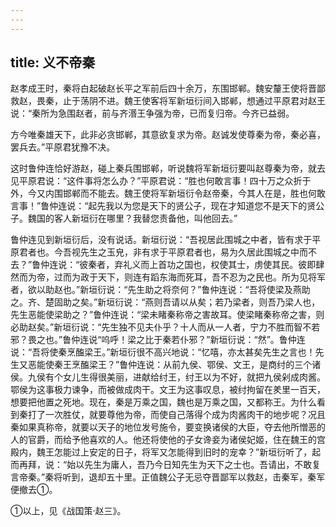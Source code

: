 ```yaml
---
---
---
```

title: 义不帝秦
---



赵孝成王时，秦将白起破赵长平之军前后四十余万，东围邯郸。魏安釐王使将晋鄙救赵，畏秦，止于荡阴不进。魏王使客将军新垣衍间入邯郸，想通过平原君对赵王说：“秦所为急围赵者，前与齐湣王争强为帝，已而复归帝。今齐已益弱。

方今唯秦雄天下，此非必贪邯郸，其意欲复求为帝。赵诚发使尊秦为帝，秦必喜，罢兵去。”平原君犹豫不决。

这时鲁仲连恰好游赵，碰上秦兵围邯郸，听说魏将军新垣衍要叫赵尊秦为帝，就去见平原君说：“这件事将怎么办？”平原君说：“胜也何敢言事！四十万之众折于外，今又内围邯郸而不能去。魏王使将军新垣衍令赵帝秦，今其人在是，胜也何敢言事！”鲁仲连说：“起先我以为您是天下的贤公子，现在才知道您不是天下的贤公子。魏国的客人新垣衍在哪里？我替您责备他，叫他回去。”

鲁仲连见到新垣衍后，没有说话。新垣衍说：“吾视居此围城之中者，皆有求于平原君者也。今吾视先生之玉皃，非有求于平原君者也，易为久居此围城之中而不去？”鲁仲连说：“彼秦者，弃礼义而上首功之国也，权使其士，虏使其民。彼即肆然而为帝，过而为政于天下，则连有蹈东海而死耳，吾不忍为之民也。所为见将军者，欲以助赵也。”新垣衍说：“先生助之将奈何？”鲁仲连说：“吾将使梁及燕助之。齐、楚固助之矣。”新垣衍说：“燕则吾请以从矣；若乃梁者，则吾乃梁人也，先生恶能使梁助之？”鲁仲连说：“梁未睹秦称帝之害故耳。使梁睹秦称帝之害，则必助赵矣。”新垣衍说：“先生独不见夫仆乎？十人而从一人者，宁力不胜而智不若邪？畏之也。”鲁仲连说“呜呼！梁之比于秦若仆邪？”新垣衍说：“然”。鲁仲连说：“吾将使秦烹醢梁王。”新垣衍很不高兴地说：“忆嘻，亦太甚矣先生之言也！先生又恶能使秦王烹醢梁王？”鲁仲连说：从前九侯、鄂侯、文王，是商纣的三个诸侯。九侯有个女儿生得很美丽，进献给纣王，纣王以为不好，就把九侯剁成肉酱。鄂侯为这事极力谏争，而被做成肉干。文王为这事叹息，被纣拘留在羑里一百天，想要把他置之死地。现在，秦是万乘之国，魏也是万乘之国，又都称王。为什么看到秦打了一次胜仗，就要尊他为帝，而使自己落得个成为肉酱肉干的地步呢？况且秦如果真称帝，就要以天子的地位发号施令，要变换诸侯的大臣，夺去他所憎恶的人的官爵，而给予他喜欢的人。他还将使他的子女谗妾为诸侯妃姬，住在魏王的宫殿内，魏王怎能过上安定的日子，将军又怎能得到旧时的宠幸？”新垣衍听了，起而再拜，说：“始以先生为庸人，吾乃今日知先生为天下之士也。吾请出，不敢复言帝秦。”秦将听到，退却五十里。正值魏公子无忌夺晋鄙军以救赵，击秦军，秦军便撤去①。

①以上，见《战国策·赵三》。